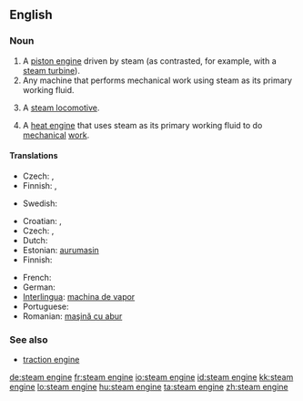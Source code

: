 ==English==

===Noun===
{{en-noun|sg=[[steam]] [[engine]]}}

# A [[piston engine]] driven by steam (as contrasted, for example, with a [[steam turbine]]).
# Any machine that performs mechanical work using steam as its primary working fluid.
# {{British}} A [[steam locomotive]].
# {{rfd-redundant}} A [[heat engine]] that uses steam as its primary working fluid to do [[mechanical]] [[work]].

====Translations====
{{trans-top|piston engine driven by steam}}
* Czech: {{t-|cs|parní stroj|m}}, {{t-|cs|parostroj|m}}
* Finnish: {{t-|fi|höyrykone}}, {{t-|fi|mäntähöyrykone}}
{{trans-mid}}
* Swedish: {{t|sv|ångmaskin|c}}
{{trans-bottom}}

{{trans-top|any machine that uses steam as its primary working fluid}}
* Croatian: {{t-|hr|parni stroj|m}}, {{t-|hr|parostroj|m}}
* Czech: {{t-|cs|parní stroj|m}}, {{t-|cs|parostroj|m}}
* Dutch: {{t+|nl|stoommachine|f}}
* Estonian: [[aurumasin]]
* Finnish: {{t-|fi|höyrykone}}
{{trans-mid}}
* French: {{t+|fr|machine à vapeur|f}}
* German: {{t+|de|Dampfmaschine|f}}
* [[Interlingua]]: [[machina de vapor]]
* Portuguese: {{t+|pt|máquina a vapor|f}}
* Romanian: [[maşină cu abur]]
{{trans-bottom}}

{{trans-see|steam locomotive}}

===See also===
* [[traction engine]]

[[de:steam engine]]
[[fr:steam engine]]
[[io:steam engine]]
[[id:steam engine]]
[[kk:steam engine]]
[[lo:steam engine]]
[[hu:steam engine]]
[[ta:steam engine]]
[[zh:steam engine]]
